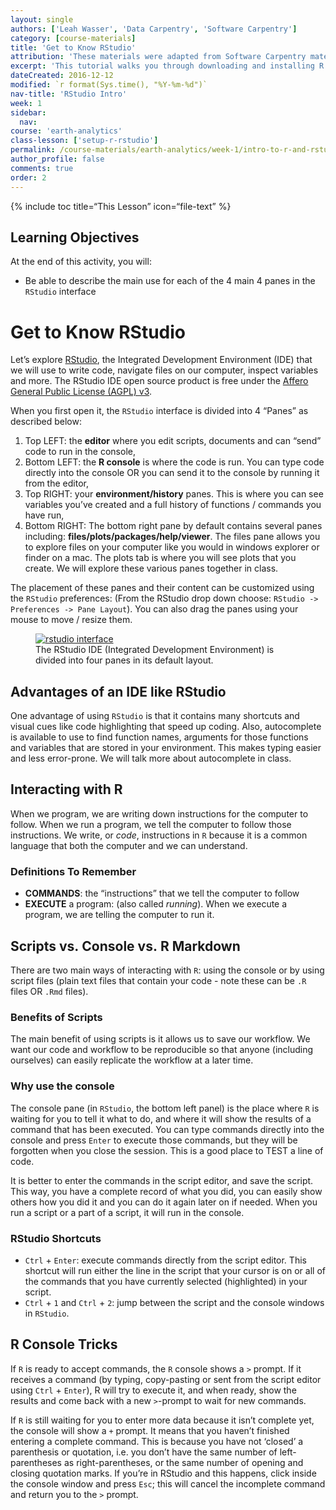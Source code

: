 ```yaml
---
layout: single
authors: ['Leah Wasser', 'Data Carpentry', 'Software Carpentry']
category: [course-materials]
title: 'Get to Know RStudio'
attribution: 'These materials were adapted from Software Carpentry materials by Earth Lab.'
excerpt: 'This tutorial walks you through downloading and installing R and RStudio on your computer.'
dateCreated: 2016-12-12
modified: `r format(Sys.time(), "%Y-%m-%d")`
nav-title: 'RStudio Intro'
week: 1
sidebar:
  nav:
course: 'earth-analytics'
class-lesson: ['setup-r-rstudio']
permalink: /course-materials/earth-analytics/week-1/intro-to-r-and-rstudio/
author_profile: false
comments: true
order: 2
---
```


{% include toc title="This Lesson" icon="file-text" %}


<div class='notice--success' markdown="1">

## <i class="fa fa-graduation-cap" aria-hidden="true"></i> Learning Objectives
At the end of this activity, you will:

* Be able to describe the main use for each of the 4 main 4 panes in the `RStudio` interface

</div>

# Get to Know RStudio

Let's explore [RStudio](https://www.rstudio.com/), the Integrated Development
Environment (IDE) that we will use to write code, navigate files on our computer,
inspect variables and more. The RStudio IDE open source product is free under the [Affero General Public License (AGPL) v3](https://www.gnu.org/licenses/agpl-3.0.en.html).

When you first open it, the `RStudio` interface is divided into 4 "Panes" as
described below:

1. Top LEFT: the **editor** where you edit scripts, documents and can "send" code to run in the console,
2. Bottom LEFT: the **R console** is where the code is run. You can type code directly into the console OR you can send it to the console by running it from the editor,
3. Top RIGHT: your **environment/history** panes. This is where you can see variables you've created and a full history of functions / commands you have run,
4. Bottom RIGHT: The bottom right pane by default contains several panes including:
**files/plots/packages/help/viewer**. The files pane allows you to explore files on your computer like you would in windows explorer or finder on a mac. The plots tab is where you will see plots that you create. We will explore these various panes together in class.

The placement of these panes and their content can be customized using the `RStudio`
preferences: (From the RStudio drop down choose: `RStudio -> Preferences -> Pane Layout`).
You can also drag the panes using your mouse to move / resize them.

<figure>
	<a href="{{ site.baseurl }}/images/course-materials/earth-analytics/week-2/get-to-know-r/rstudio-interface.png">
	<img src="{{ site.baseurl }}/images/course-materials/earth-analytics/week-2/get-to-know-r/rstudio-interface.png" alt="rstudio interface">
	</a>
	<figcaption>The RStudio IDE (Integrated Development Environment) is divided into
  four panes in its default layout.
	</figcaption>
</figure>

## Advantages of an IDE like RStudio
One advantage of
using `RStudio` is that it contains many shortcuts and visual cues like code
highlighting that speed up coding. Also, autocomplete is available to use to find
function names, arguments for those functions and variables that are stored
in your environment. This makes typing easier and less error-prone. We will talk
more about autocomplete in class.

## Interacting with R

When we program, we are writing down instructions for the computer to
follow. When we run a program, we tell the computer to follow those instructions.
We write, or *code*, instructions in `R` because it is a common language that
both the computer and we can understand.

### Definitions To Remember

* **COMMANDS**: the "instructions" that we tell the computer to follow
* **EXECUTE** a program: (also called *running*). When we execute a program, we
are telling the computer to run it.

## Scripts vs. Console vs. R Markdown

There are two main ways of interacting with `R`: using the console or by using
script files (plain text files that contain your code - note these can be `.R` files
OR `.Rmd` files).

### Benefits of Scripts
The main benefit of using scripts is it allows us to save our workflow. We want
our code and workflow to be reproducible so that anyone (including ourselves)
can easily replicate the workflow at a later time.

### Why use the console
The console pane (in `RStudio`, the bottom left panel) is the place where `R` is
waiting for you to tell it what to do, and where it will show the results of a
command that has been executed. You can type commands directly into the console
and press `Enter` to execute those commands, but they will be forgotten when you
close the session. This is a good place to TEST a line of code.

It is better to enter the commands in the script editor, and
save the script. This way, you have a complete record of what you did, you can
easily show others how you did it and you can do it again later on if needed.
When you run a script or a part of a script, it will run in the console.

### RStudio Shortcuts

* <kbd>`Ctrl`</kbd> + <kbd>`Enter`</kbd>: execute commands directly from the script editor. This shortcut will run either the line in the script that your cursor
is on or all of the commands that you have currently selected (highlighted) in
your script.
* <kbd>`Ctrl`</kbd> + <kbd>`1`</kbd> and <kbd>`Ctrl`</kbd> +
<kbd>`2`</kbd>: jump between the script and the console windows in `RStudio`.

## R Console Tricks

If `R` is ready to accept commands, the `R` console shows a `>` prompt. If it
receives a command (by typing, copy-pasting or sent from the script editor using
<kbd>`Ctrl`</kbd> + <kbd>`Enter`</kbd>), R will try to execute it, and when
ready, show the results and come back with a new `>`-prompt to wait for new
commands.

If `R` is still waiting for you to enter more data because it isn't complete yet,
the console will show a `+` prompt. It means that you haven't finished entering
a complete command. This is because you have not 'closed' a parenthesis or
quotation, i.e. you don't have the same number of left-parentheses as
right-parentheses, or the same number of opening and closing quotation marks. If
you're in RStudio and this happens, click inside the console window and press
`Esc`; this will cancel the incomplete command and return you to the `>` prompt.
